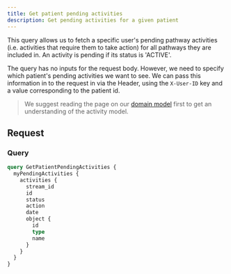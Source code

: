 ```yaml
---
title: Get patient pending activities
description: Get pending activities for a given patient
---
```


This query allows us to fetch a specific user's pending pathway activities (i.e. activities that require them to take action) for all pathways they are included in. An activity is pending if its status is 'ACTIVE'.

The query has no inputs for the request body. However, we need to specify which patient's pending activities we want to see. We can pass this information in to the request in via the Header, using the `X-User-ID` key and a value corresponding to the patient id.

> We suggest reading the page on our [domain model](/docs/getting-started/domain-model) first to get an understanding of the activity model.

## Request

### Query

```graphql
query GetPatientPendingActivities {
  myPendingActivities {
    activities {
      stream_id
      id
      status
      action
      date
      object {
        id
        type
        name
      }
    }
  }
}
```
